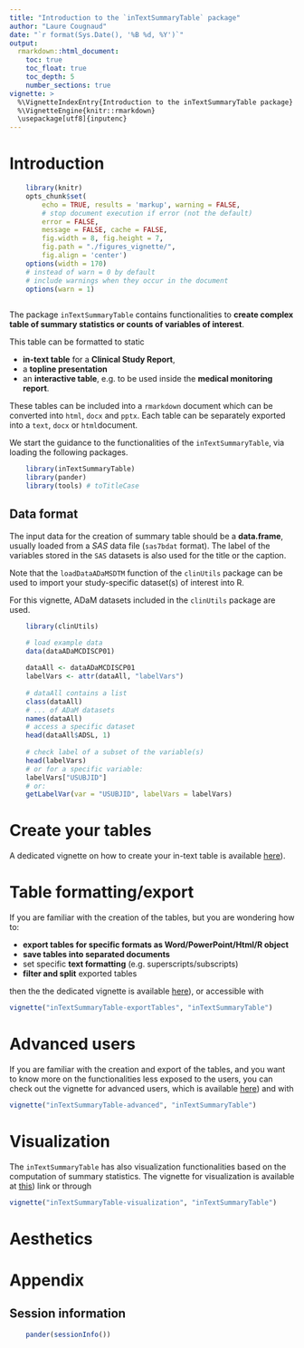 ---
title: "Introduction to the `inTextSummaryTable` package"
author: "Laure Cougnaud"
date: "`r format(Sys.Date(), '%B %d, %Y')`"
output: 
  rmarkdown::html_document:
    toc: true
    toc_float: true
    toc_depth: 5
    number_sections: true
vignette: >
  %\VignetteIndexEntry{Introduction to the inTextSummaryTable package}
  %\VignetteEngine{knitr::rmarkdown}
  \usepackage[utf8]{inputenc}
---

# Introduction

```{r options, echo = FALSE}
	
	library(knitr)
	opts_chunk$set(
		echo = TRUE, results = 'markup', warning = FALSE, 
		# stop document execution if error (not the default)
		error = FALSE, 
		message = FALSE, cache = FALSE,
		fig.width = 8, fig.height = 7,
		fig.path = "./figures_vignette/",
		fig.align = 'center')
	options(width = 170)
	# instead of warn = 0 by default
	# include warnings when they occur in the document
	options(warn = 1)
	
```

The package `inTextSummaryTable` contains functionalities to **create
complex table of summary statistics or counts of variables of interest**.

This table can be formatted to static

* **in-text table** for a **Clinical Study Report**,
* a **topline presentation**
* an **interactive table**, e.g. to be used inside the **medical
  monitoring report**.

These tables can be included into a `rmarkdown` document which can be
converted into `html`, `docx` and `pptx`.
Each table can be separately exported into a `text`, `docx` or `html `document.

We start the guidance to the functionalities of the `inTextSummaryTable`, via
loading the following packages.

```{r loadPackages}

	library(inTextSummaryTable)
	library(pander)
	library(tools) # toTitleCase

```

## Data format

The input data for the creation of summary table should be a **data.frame**,
usually loaded from a _SAS_ data file (`sas7bdat` format).
The label of the variables stored in the `SAS` datasets is also used
for the title or the caption. 

Note that the `loadDataADaMSDTM` function of the `clinUtils` package 
can be used to import your study-specific dataset(s) of interest into R.

For this vignette, ADaM datasets included in the `clinUtils` package are used.

```{r loadData}	
	
	library(clinUtils)

	# load example data
    data(dataADaMCDISCP01)
	
	dataAll <- dataADaMCDISCP01
    labelVars <- attr(dataAll, "labelVars")
	
	# dataAll contains a list
	class(dataAll)
	# ... of ADaM datasets
	names(dataAll)
	# access a specific dataset
	head(dataAll$ADSL, 1)
	
	# check label of a subset of the variable(s)
	head(labelVars)
	# or for a specific variable:
	labelVars["USUBJID"]
	# or:
	getLabelVar(var = "USUBJID", labelVars = labelVars)

```

# Create your tables

A dedicated vignette on how to create your in-text table is available
[here](../doc/inTextSummaryTable-createTables.html)).

# Table formatting/export

If you are familiar with the creation of the tables, but you are wondering how
to:

* **export tables for specific formats as Word/PowerPoint/Html/R object**
* **save tables into separated documents**
* set specific **text formatting** (e.g. superscripts/subscripts)
* **filter and split** exported tables

then the the dedicated vignette is
available [here](../doc/inTextSummaryTable-exportTables.html)), or accessible
with

```{r getVignetteExport, eval = FALSE}

vignette("inTextSummaryTable-exportTables", "inTextSummaryTable")

```

# Advanced users

If you are familiar with the creation and export of the tables, and you want to
know more on the functionalities less exposed to the users, you can check out
the vignette for advanced users, which is
available [here](../doc/inTextSummaryTable-advanced.html)) and with

```{r getVignetteAdvanced, eval = FALSE}

vignette("inTextSummaryTable-advanced", "inTextSummaryTable")

```

# Visualization

The `inTextSummaryTable` has also visualization functionalities based on the
computation of summary statistics. The vignette for visualization is available
at [this](../doc/inTextSummaryTable-visualization.html)) link or through

```{r getVignetteVisualization, eval = FALSE}

vignette("inTextSummaryTable-visualization", "inTextSummaryTable")

``` 

# Aesthetics


# Appendix

## Session information

```{r includeSessionInfo, echo = FALSE}

	pander(sessionInfo())

```
